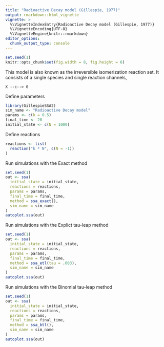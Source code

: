 ```yaml
---
title: "Radioactive Decay model (Gillespie, 1977)"
output: rmarkdown::html_vignette
vignette: >
  %\VignetteIndexEntry{Radioactive Decay model (Gillespie, 1977)}
  %\VignetteEncoding{UTF-8}
  %\VignetteEngine{knitr::rmarkdown}
editor_options: 
  chunk_output_type: console
---
```


<!-- github markdown built using 
rmarkdown::render("vignettes/radioactive_decay.Rmd", output_format = "github_document")
-->

```r
set.seed(1)
knitr::opts_chunk$set(fig.width = 8, fig.height = 6)
```

This model is also known as the irreversible isomerization reaction set.
It consists of a single species and single reaction channels,
```
X --c--> 0
```

Define parameters
```r
library(GillespieSSA2)
sim_name <- "Radioactive Decay model"
params <- c(k = 0.5)
final_time <- 20
initial_state <- c(N = 1000)
```

Define reactions
```r
reactions <- list(
  reaction("k * N", c(N = -1))
)
```

Run simulations with the Exact method
```r
set.seed(1)
out <- ssa(
  initial_state = initial_state,
  reactions = reactions,
  params = params,
  final_time = final_time,
  method = ssa_exact(),
  sim_name = sim_name
) 
autoplot.ssa(out)
```

Run simulations with the Explict tau-leap method
```r
set.seed(1)
out <- ssa(
  initial_state = initial_state,
  reactions = reactions,
  params = params,
  final_time = final_time,
  method = ssa_etl(tau = .003),
  sim_name = sim_name
) 
autoplot.ssa(out)
```

Run simulations with the Binomial tau-leap method
```r
set.seed(1)
out <- ssa(
  initial_state = initial_state,
  reactions = reactions,
  params = params,
  final_time = final_time,
  method = ssa_btl(),
  sim_name = sim_name
) 
autoplot.ssa(out)
```
